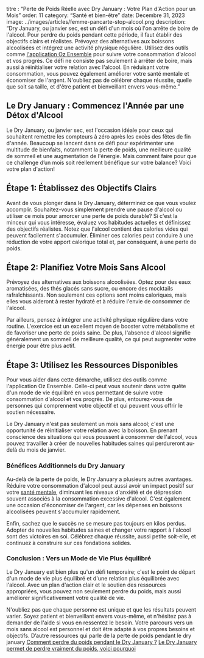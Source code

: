 titre : “Perte de Poids Réelle avec Dry January : Votre Plan d'Action pour un Mois”
order: 11
category: “Santé et bien-être”
date: Decembre 31, 2023
image: ../images/articles/femme-pancarte-stop-alcool.png
description: “Dry January, ou janvier sec, est un défi d'un mois où l'on arrête de boire de l'alcool. Pour perdre du poids pendant cette période, il faut établir des objectifs clairs et réalistes. Prévoyez des alternatives aux boissons alcoolisées et intégrez une activité physique régulière. Utilisez des outils comme [l'application Oz Ensemble](ozensemble.fabrique.social.gouv.fr/sante-et-bien-etre/comment-lapplication-peut-vous-aider-à-tirer-le-meilleur-de-dry-january) pour suivre votre consommation d'alcool et vos progrès. Ce défi ne consiste pas seulement à arrêter de boire, mais aussi à réinitialiser votre relation avec l'alcool. En réduisant votre consommation, vous pouvez également améliorer votre santé mentale et économiser de l'argent. N'oubliez pas de célébrer chaque réussite, quelle que soit sa taille, et d'être patient et bienveillant envers vous-même.”
## Le Dry January : Commencez l'Année par une Détox d'Alcool

Le Dry January, ou janvier sec, est l'occasion idéale pour ceux qui souhaitent remettre les compteurs à zéro après les excès des fêtes de fin d'année. Beaucoup se lancent dans ce défi pour expérimenter une multitude de bienfaits, notamment la perte de poids, une meilleure qualité de sommeil et une augmentation de l'énergie. Mais comment faire pour que ce challenge d’un mois soit réellement bénéfique sur votre balance? Voici votre plan d'action!

## Étape 1: Établissez des Objectifs Clairs

Avant de vous plonger dans le Dry January, déterminez ce que vous voulez accomplir. Souhaitez-vous simplement prendre une pause d'alcool ou utiliser ce mois pour amorcer une perte de poids durable? Si c'est la minceur qui vous intéresse, évaluez vos habitudes actuelles et définissez des objectifs réalistes. Notez que l'alcool contient des calories vides qui peuvent facilement s'accumuler. Éliminer ces calories peut conduire à une réduction de votre apport calorique total et, par conséquent, à une perte de poids.

## Étape 2: Planifiez Votre Mois Sans Alcool

Prévoyez des alternatives aux boissons alcoolisées. Optez pour des eaux aromatisées, des thés glacés sans sucre, ou encore des mocktails rafraîchissants. Non seulement ces options sont moins caloriques, mais elles vous aideront à rester hydraté et à réduire l'envie de consommer de l'alcool. 

Par ailleurs, pensez à intégrer une activité physique régulière dans votre routine. L'exercice est un excellent moyen de booster votre métabolisme et de favoriser une perte de poids saine. De plus, l'absence d'alcool signifie généralement un sommeil de meilleure qualité, ce qui peut augmenter votre énergie pour être plus actif.

## Étape 3: Utilisez les Ressources Disponibles

Pour vous aider dans cette démarche, utilisez des outils comme l'application Oz Ensemble. Celle-ci peut vous soutenir dans votre quête d'un mode de vie équilibré en vous permettant de suivre votre consommation d'alcool et vos progrès. De plus, entourez-vous de personnes qui comprennent votre objectif et qui peuvent vous offrir le soutien nécessaire.

Le Dry January n'est pas seulement un mois sans alcool; c'est une opportunité de réinitialiser votre relation avec la boisson. En prenant conscience des situations qui vous poussent à consommer de l'alcool, vous pouvez travailler à créer de nouvelles habitudes saines qui perdureront au-delà du mois de janvier. 

### Bénéfices Additionnels du Dry January

Au-delà de la perte de poids, le Dry January a plusieurs autres avantages. Réduire votre consommation d'alcool peut aussi avoir un impact positif sur votre [santé mentale](ozensemble.fabrique.social.gouv.fr/sante-et-bien-etre/les-bienfaits-de-dry-january-sur-la-santé-mentale-et-physique-un-mois-qui-compte), diminuant les niveaux d'anxiété et de dépression souvent associés à la consommation excessive d'alcool. C'est également une occasion d'économiser de l'argent, car les dépenses en boissons alcoolisées peuvent s'accumuler rapidement.

Enfin, sachez que le succès ne se mesure pas toujours en kilos perdus. Adopter de nouvelles habitudes saines et changer votre rapport à l'alcool sont des victoires en soi. Célébrez chaque réussite, aussi petite soit-elle, et continuez à construire sur ces fondations solides.

### Conclusion : Vers un Mode de Vie Plus équilibré

Le Dry January est bien plus qu'un défi temporaire; c'est le point de départ d'un mode de vie plus équilibré et d'une relation plus équilibrée avec l'alcool. Avec un plan d'action clair et le soutien des ressources appropriées, vous pouvez non seulement perdre du poids, mais aussi améliorer significativement votre qualité de vie.

N'oubliez pas que chaque personne est unique et que les résultats peuvent varier. Soyez patient et bienveillant envers vous-même, et n'hésitez pas à demander de l'aide si vous en ressentez le besoin. Votre parcours vers un mois sans alcool est personnel et doit être adapté à vos propres besoins et objectifs.
D’autre ressources qui parle de la perte de poids pendant le dry january 
[Comment perdre du poids pendant le Dry January ?](https://www.gigafit.fr/comment-perdre-du-poids-pendant-le-dry-january#:~:text=Une%20marche%20rapide%20chaque%20jour,et%20qu'ils%20sont%20modulables.)
[Le Dry January permet de perdre vraiment du poids, voici pourquoi](https://www.dhnet.be/lifestyle/2023/01/10/le-dry-january-permet-de-perdre-vraiment-du-poids-voici-pourquoi-2BF3IBXMJJAHJFYSWQSNCXOIV4/)

